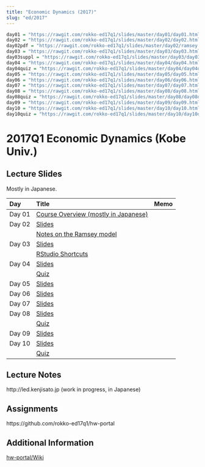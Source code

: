 ```yaml
---
title: "Economic Dynamics (2017)"
slug: "ed/2017"
---
```


```r
day01 = "https://rawgit.com/rokko-ed17q1/slides/master/day01/day01.html"
day02 = "https://rawgit.com/rokko-ed17q1/slides/master/day02/day02.html"
day02pdf = "https://rawgit.com/rokko-ed17q1/slides/master/day02/ramsey.pdf"
day03 = "https://rawgit.com/rokko-ed17q1/slides/master/day03/day03.html"
day03suppl = "https://rawgit.com/rokko-ed17q1/slides/master/day03/day03suppl.html"
day04 = "https://rawgit.com/rokko-ed17q1/slides/master/day04/day04.html"
day04quiz = "https://rawgit.com/rokko-ed17q1/slides/master/day04/day04quiz.pdf"
day05 = "https://rawgit.com/rokko-ed17q1/slides/master/day05/day05.html"
day06 = "https://rawgit.com/rokko-ed17q1/slides/master/day06/day06.html"
day07 = "https://rawgit.com/rokko-ed17q1/slides/master/day07/day07.html"
day08 = "https://rawgit.com/rokko-ed17q1/slides/master/day08/day08.html"
day08quiz = "https://rawgit.com/rokko-ed17q1/slides/master/day08/day08quiz.pdf"
day09 = "https://rawgit.com/rokko-ed17q1/slides/master/day09/day09.html"
day10 = "https://rawgit.com/rokko-ed17q1/slides/master/day10/day10.html"
day10quiz = "https://rawgit.com/rokko-ed17q1/slides/master/day10/day10quiz.pdf"
```


# 2017Q1 Economic Dynamics (Kobe Univ.)

## Lecture Slides

Mostly in Japanese.

| Day    |  Title                                            | Memo |
|:-------|:--------------------------------------------------|:-----|
| Day 01 | [Course Overview (mostly in Japanese)](`r day01`) |      |
| Day 02 | [Slides](`r day02`)                               |      |
|        | [Notes on the Ramsey model](`r day02pdf`)         |      |
| Day 03 | [Slides](`r day03`)                               |      |
|        | [RStudio Shortcuts](`r day03suppl`)               |      |
| Day 04 | [Slides](`r day04`)                               |      |
|        | [Quiz](`r day04quiz`)                             |      |
| Day 05 | [Slides](`r day05`)                               |      |
| Day 06 | [Slides](`r day06`)                               |      |
| Day 07 | [Slides](`r day07`)                               |      |
| Day 08 | [Slides](`r day08`)                               |      |
|        | [Quiz](`r day08quiz`)                             |      |
| Day 09 | [Slides](`r day09`)                               |      |
| Day 10 | [Slides](`r day10`)                               |      |
|        | [Quiz](`r day10quiz`)                             |      |

## Lecture Notes

http://led.kenjisato.jp (work in progress, in Japanese)

## Assignments

https://github.com/rokko-ed17q1/hw-portal


## Additional Information

[hw-portal/Wiki](https://github.com/rokko-ed17q1/hw-portal/wiki)


